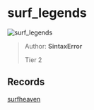 
# surf_legends

![surf_legends](https://raw.githubusercontent.com/Sayt123/SurfMapPics/Maps-and-bonuses/csgo/surf_legends.jpg)

> Author: **SintaxError**
>
> Tier 2

## Records

[surfheaven](https://surfheaven.eu/map/surf_legends)
